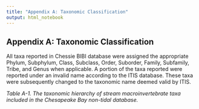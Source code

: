 ```yaml
---
title: "Appendix A: Taxonomic Classification"
output: html_notebook
---
```


## Appendix A: Taxonomic Classification

All taxa reported in Chessie BIBI database were assigned the appropriate Phylum, Subphylum, Class, Subclass, Order, Suborder, Family, Subfamily, Tribe, and Genus when applicable. A portion of the taxa reported were reported under an invalid name according to the ITIS database. These taxa were subsequently changed to the taxonomic name deemed valid by ITIS.

_Table A-1. The taxonomic hierarchy of stream macroinvertebrate taxa included in the Chesapeake Bay non-tidal database._
